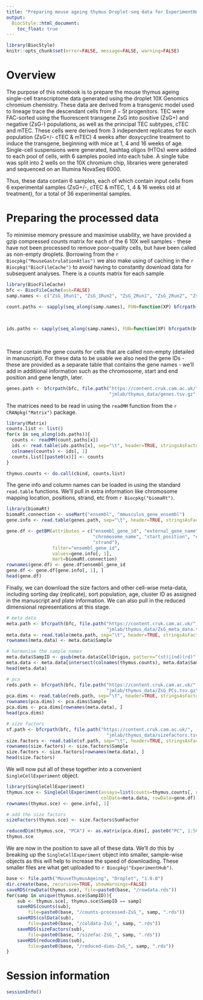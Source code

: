 ```yaml
---
title: "Preparing mouse ageing thymus Droplet-seq data for ExperimentHub"
output:
  BiocStyle::html_document:
    toc_float: true
---
```


```r
library(BiocStyle)
knitr::opts_chunk$set(error=FALSE, message=FALSE, warning=FALSE)
```

# Overview

The purpose of this notebook is to prepare the mouse thymus ageing single-cell transcriptome data generated using the droplet 10X Genomics 
chromium chemistry. These data are derived from a transgenic model used to lineage trace the descendant cells from $\beta-5t$ progenitors. TEC 
were FAC-sorted using the fluorescent transgene ZsG into positive (ZsG+) and negative (ZsG-) populations, as well as the principal TEC subtypes, 
cTEC and mTEC. These cells were derived from 3 independent replicates for each population (ZsG+/- cTEC & mTEC) 4 weeks after doxycycline treatment 
to induce the transgene, beginning with mice at 1, 4 and 16 weeks of age. Single-cell suspensions were generated, hashtag oligos (HTOs) were added 
to each pool of cells, with 6 samples pooled into each tube. A single tube was split into 2 wells on the 10X chromium chip, libraries were generated 
and sequenced on an Illumina NovaSeq 6000.

Thus, these data contain 6 samples, each of which contain input cells from 6 experimental samples (ZsG+/-, cTEC & mTEC, 1, 4 & 16 weeks old at 
treatment), for a total of 36 experimental samples.

# Preparing the processed data

To minimise memory pressure and maximise usability, we have provided a gzip compressed counts matrix for each of the 6 10X well samples - these 
have not been processed to remove poor-quality cells, but have been called as non-empty droplets. Borrowing from the 
`r Biocpkg("MouseGastrulationAtlas")` we also make using of caching in the `r Biocpkg("BiocFileCache")` to avoid having to constantly download 
data for subsequent analyses. There is a counts matrix for each sample

```r
library(BiocFileCache)
bfc <- BiocFileCache(ask=FALSE)
samp.names <- c("ZsG_1Run1", "ZsG_1Run2", "ZsG_2Run1", "ZsG_2Run2", "ZsG_3Run1", "ZsG_3Run2")

count.paths <- sapply(seq_along(samp.names), FUN=function(XP) bfcrpath(bfc, file.path("https://content.cruk.cam.ac.uk/",
                                                                                      paste0("jmlab/thymus_data/", samp.names[XP],
                                                                                             "_raw_counts.mtx.gz"))))

ids.paths <- sapply(seq_along(samp.names), FUN=function(XP) bfcrpath(bfc, file.path("https://content.cruk.cam.ac.uk/",
                                                                                    paste0("jmlab/thymus_data/", samp.names[XP],
                                                                                           "_colnames.tsv"))))
```

These contain the gene counts for cells that are called non-empty (detailed in manuscript). For these data to be usable we also need the gene IDs - 
these are provided as a separate table that contains the gene names - we'll add in additional information such as the chromosome, start and end position and gene length, later.

```r
genes.path <- bfcrpath(bfc, file.path("https://content.cruk.cam.ac.uk/",
                                      "jmlab/thymus_data/genes.tsv.gz"))
```

The matrices need to be read in using the `readMM` function from the `r CRANpkg("Matrix")` package.

```r
library(Matrix)
counts.list <- list()
for(x in seq_along(ids.paths)){
  counts <- readMM(count.paths[x])
  ids <- read.table(ids.paths[x], sep="\t", header=TRUE, stringsAsFactors=FALSE)
  colnames(counts) <- ids[, 1]
  counts.list[[paste0(x)]] <- counts
}

thymus.counts <- do.call(cbind, counts.list)
```

The gene info and column names can be loaded in using the standard `read.table` functions. We'll pull in extra information like chromosome mapping 
location, positions, strand, etc from `r Biocpkg("biomaRt")`.

```r
library(biomaRt)
biomaRt.connection <- useMart("ensembl", "mmusculus_gene_ensembl")
gene.info <- read.table(genes.path, sep="\t", header=TRUE, stringsAsFactors=FALSE)

gene.df <- getBM(attributes = c("ensembl_gene_id", "external_gene_name", 
                                "chromosome_name", "start_position", "end_position",
                                "strand"),
                 filter="ensembl_gene_id",
                 values=gene.info[, 1],
                 mart=biomaRt.connection)
rownames(gene.df) <- gene.df$ensembl_gene_id
gene.df <- gene.df[gene.info[, 1], ]
head(gene.df)
```

Finally, we can download the size factors and other cell-wise meta-data, including sorting day (replicate), sort population, age, cluster 
ID as assigned in the manuscript and plate information. We can also pull in the reduced dimensional representations at this stage.

```r
# meta data
meta.path <- bfcrpath(bfc, file.path("https://content.cruk.cam.ac.uk/",
                                     "jmlab/thymus_data/ZsG_meta_data.tsv.gz"))
meta.data <- read.table(meta.path, sep="\t", header=TRUE, stringsAsFactors=FALSE)
rownames(meta.data) <- meta.data$Sample

# harmonise the sample names
meta.data$SampID <- gsub(meta.data$CellOrigin, pattern="(st)|(nd)(rd)", replacement="")
meta.data <- meta.data[intersect(colnames(thymus.counts), meta.data$Sample), ]
head(meta.data)
```


```r
# pca
reds.path <- bfcrpath(bfc, file.path("https://content.cruk.cam.ac.uk/",
                                     "jmlab/thymus_data/ZsG_PCs.tsv.gz"))
pca.dims <- read.table(reds.path, sep="\t", header=TRUE, stringsAsFactors=FALSE)
rownames(pca.dims) <- pca.dims$Sample
pca.dims <- pca.dims[rownames(meta.data), ]
head(pca.dims)
```


```r
# size factors
sf.path <- bfcrpath(bfc, file.path("https://content.cruk.cam.ac.uk/",
                                     "jmlab/thymus_data/sizefactors.tsv.gz"))
size.factors <- read.table(sf.path, sep="\t", header=TRUE, stringsAsFactors=FALSE)
rownames(size.factors) <- size.factors$Sample
size.factors <- size.factors[rownames(meta.data), ]
head(size.factors)
```

We will now put all of these together into a convenient `SingleCellExperiment` object.

```r
library(SingleCellExperiment)
thymus.sce <- SingleCellExperiment(assays=list(counts=thymus.counts[, rownames(meta.data)]),
                                   colData=meta.data, rowData=gene.df)
rownames(thymus.sce) <- gene.info[, 1]

# add the size factors
sizeFactors(thymus.sce) <- size.factors$SumFactor

reducedDim(thymus.sce, "PCA") <- as.matrix(pca.dims[, paste0("PC", 1:50)])
thymus.sce
```

We are now in the position to save all of these data. We'll do this by breaking up the `SingleCellExperiment` object into smaller, sample-wise 
objects as this will help to increase the speed of downloading. These smaller files are what get uploaded to `r Biocpkg("ExperimentHub")`.

```r
base <- file.path("MouseThymusAgeing", "Droplet", "1.0.0")
dir.create(base, recursive=TRUE, showWarnings=FALSE)
saveRDS(rowData(thymus.sce), file=paste0(base, "/rowdata.rds"))
for(samp in unique(thymus.sce$SampID)){
    sub <- thymus.sce[, thymus.sce$SampID == samp]
    saveRDS(counts(sub), 
        file=paste0(base, "/counts-processed-ZsG_", samp, ".rds"))
    saveRDS(colData(sub), 
        file=paste0(base, "/coldata-ZsG_", samp, ".rds"))
    saveRDS(sizeFactors(sub), 
        file=paste0(base, "/sizefac-ZsG_", samp, ".rds"))
    saveRDS(reducedDims(sub), 
        file=paste0(base, "/reduced-dims-ZsG_", samp, ".rds"))
}
```


# Session information

```r
sessionInfo()
```








